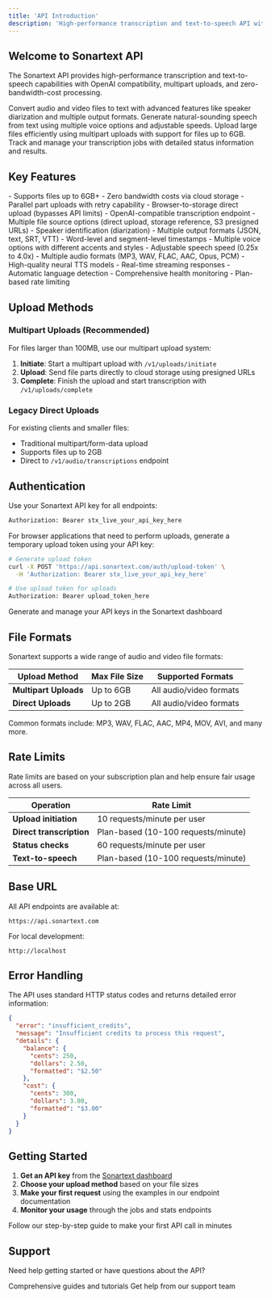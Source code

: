 ```yaml
---
title: 'API Introduction'
description: 'High-performance transcription and text-to-speech API with OpenAI compatibility'
---
```


## Welcome to Sonartext API

The Sonartext API provides high-performance transcription and text-to-speech capabilities with OpenAI compatibility, multipart uploads, and zero-bandwidth-cost processing.

<CardGroup cols={2}>
<Card title="Transcription" icon="microphone" href="/api-reference/transcription/transcriptions">
  Convert audio and video files to text with advanced features like speaker diarization and multiple output formats.
</Card>

<Card title="Text-to-Speech" icon="volume-high" href="/api-reference/tts/speech">
  Generate natural-sounding speech from text using multiple voice options and adjustable speeds.
</Card>

<Card title="File Uploads" icon="cloud-arrow-up" href="/api-reference/uploads/initiate">
  Upload large files efficiently using multipart uploads with support for files up to 6GB.
</Card>

<Card title="Job Management" icon="list-check" href="/api-reference/jobs/list">
  Track and manage your transcription jobs with detailed status information and results.
</Card>
</CardGroup>

## Key Features

<AccordionGroup>
<Accordion title="🆕 Multipart Uploads (Recommended for files >100MB)">
- Supports files up to 6GB+
- Zero bandwidth costs via cloud storage
- Parallel part uploads with retry capability
- Browser-to-storage direct upload (bypasses API limits)
</Accordion>

<Accordion title="📝 Advanced Transcription">
- OpenAI-compatible transcription endpoint
- Multiple file source options (direct upload, storage reference, S3 presigned URLs)
- Speaker identification (diarization)
- Multiple output formats (JSON, text, SRT, VTT)
- Word-level and segment-level timestamps
</Accordion>

<Accordion title="🎵 High-Quality Text-to-Speech">
- Multiple voice options with different accents and styles
- Adjustable speech speed (0.25x to 4.0x)
- Multiple audio formats (MP3, WAV, FLAC, AAC, Opus, PCM)
- High-quality neural TTS models
</Accordion>

<Accordion title="⚡ Performance & Reliability">
- Real-time streaming responses
- Automatic language detection
- Comprehensive health monitoring
- Plan-based rate limiting
</Accordion>
</AccordionGroup>

## Upload Methods

### Multipart Uploads (Recommended)
For files larger than 100MB, use our multipart upload system:

1. **Initiate**: Start a multipart upload with `/v1/uploads/initiate`
2. **Upload**: Send file parts directly to cloud storage using presigned URLs
3. **Complete**: Finish the upload and start transcription with `/v1/uploads/complete`

### Legacy Direct Uploads
For existing clients and smaller files:
- Traditional multipart/form-data upload
- Supports files up to 2GB
- Direct to `/v1/audio/transcriptions` endpoint

## Authentication

Use your Sonartext API key for all endpoints:

```bash
Authorization: Bearer stx_live_your_api_key_here
```

For browser applications that need to perform uploads, generate a temporary upload token using your API key:

```bash
# Generate upload token
curl -X POST 'https://api.sonartext.com/auth/upload-token' \
  -H 'Authorization: Bearer stx_live_your_api_key_here'

# Use upload token for uploads
Authorization: Bearer upload_token_here
```

<Card title="Get Your API Key" icon="key" href="https://app.sonartext.com/keys">
  Generate and manage your API keys in the Sonartext dashboard
</Card>

## File Formats

Sonartext supports a wide range of audio and video file formats:

| Upload Method | Max File Size | Supported Formats |
|---------------|---------------|-------------------|
| **Multipart Uploads** | Up to 6GB | All audio/video formats |
| **Direct Uploads** | Up to 2GB | All audio/video formats |

Common formats include: MP3, WAV, FLAC, AAC, MP4, MOV, AVI, and many more.

## Rate Limits

<Info>
Rate limits are based on your subscription plan and help ensure fair usage across all users.
</Info>

| Operation | Rate Limit |
|-----------|------------|
| **Upload initiation** | 10 requests/minute per user |
| **Direct transcription** | Plan-based (10-100 requests/minute) |
| **Status checks** | 60 requests/minute per user |
| **Text-to-speech** | Plan-based (10-100 requests/minute) |

## Base URL

All API endpoints are available at:

```
https://api.sonartext.com
```

For local development:
```
http://localhost
```

## Error Handling

The API uses standard HTTP status codes and returns detailed error information:

```json
{
  "error": "insufficient_credits",
  "message": "Insufficient credits to process this request",
  "details": {
    "balance": {
      "cents": 250,
      "dollars": 2.50,
      "formatted": "$2.50"
    },
    "cost": {
      "cents": 300,
      "dollars": 3.00,
      "formatted": "$3.00"
    }
  }
}
```

## Getting Started

1. **Get an API key** from the [Sonartext dashboard](https://app.sonartext.com/keys)
2. **Choose your upload method** based on your file sizes
3. **Make your first request** using the examples in our endpoint documentation
4. **Monitor your usage** through the jobs and stats endpoints

<Card title="Quick Start Guide" icon="rocket" href="/quickstart">
  Follow our step-by-step guide to make your first API call in minutes
</Card>

## Support

Need help getting started or have questions about the API?

<CardGroup cols={2}>
<Card title="Documentation" icon="book" href="/guides/uploads">
  Comprehensive guides and tutorials
</Card>

<Card title="Support" icon="life-ring" href="https://sonartext.com/support">
  Get help from our support team
</Card>
</CardGroup>